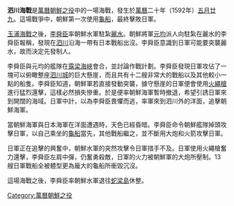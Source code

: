 {{unreferenced|time=2014-2-15}}
{{Infobox military conflict
|conflict=泗川海戰
|image=
|caption=
|partof=[[萬曆朝鮮之役|萬曆朝鮮之役]]
|date=[[萬曆|萬曆]]二十年（1592年）陰曆[[五月廿九|五月廿九]]
|place=[[朝鮮半島|朝鮮半島]]南部[[泗川市|泗川]]沿海一帶
|result=朝鮮勝利
|combatant1=[[朝鮮王朝|朝鮮]]
|combatant2=[[日本|日本]]
|commander1=[[李舜臣_(朝鮮)|李舜臣]]<br>[[元均_(朝鮮)|元均]]
|commander2=不詳
|strength1=總計26艘船（25隻戰船、1隻[[龜船|龜船]]）
|strength2=13艘船
|casualties1=4人輕傷、李舜臣受傷
|casualties2= 13艘船隻全被擊沉
|}}
{{Campaignbox 萬曆朝鮮之役}}
'''泗川海戰'''是[[萬曆朝鮮之役|萬曆朝鮮之役]]中的一場海戰，發生於[[萬曆|萬曆]]二十年（1592年）[[五月廿九|五月廿九]]。這場戰爭中，朝鮮第一次使用[[龜船|龜船]]，最終擊敗日軍。

[[玉浦海戰|玉浦海戰]]之後，[[李舜臣_(朝鮮)|李舜臣]]率朝鮮水軍駐紮[[麗水市|麗水]]。朝鮮將軍[[元均_(朝鮮)|元均]]派人向駐紮在麗水的李舜臣報稱，發現在[[泗川市|泗川]]沿海一帶有日本戰船出沒。李舜臣意識到日軍可能要突襲麗水，故而決定先發制人。

李舜臣與元均的艦隊在[[露梁海峽|露梁海峽]]會合，並討論作戰計劃。李舜臣發現日軍攻佔了一塊可以俯瞰整座[[泗川市|泗川城]]的巨大懸崖，而且共有十二艘非常大的戰船以及其他較小一點的船隻。李舜臣知道，朝鮮軍若直接發動突襲，據守懸崖的日軍便會使用[[火繩槍|火繩槍]]進行猛烈還擊，這樣必然損失慘重。於是便率朝鮮海軍暫時撤退，希望引誘日軍來到開闊的海域。日軍中計，以為李舜臣畏懼而逃，率軍來到泗川外的洋面，追擊朝鮮海軍。

當朝鮮海軍與日本海軍在洋面遭遇時，天色已經昏暗。李舜臣命令朝鮮艦隊掉頭攻擊日軍，以自己乘坐的[[龜船|龜船]]當先，其他戰船繼之，並不斷用大炮和火箭攻擊日軍。

日軍正在追擊的興奮中，朝鮮水軍的突然攻擊令日軍措手不及。日軍使用火繩槍奮力還擊，李舜臣左肩中彈，仍奮勇殺敵，日軍的火力被朝鮮軍的大炮所壓制。13艘日軍戰船全被體型更為龐大的龜船所衝毀沉沒。

這場海戰之後，李舜臣率朝鮮水軍退往[[蛇梁島|蛇梁島]]休整。

{{李舜臣}}
[[Category:萬曆朝鮮之役|Category:萬曆朝鮮之役]]